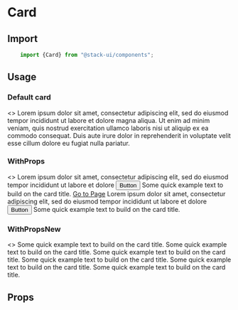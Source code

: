 

<Meta title="Components/Card" component="Card"  />

# Card

<Story name="Import" />

## Import

```jsx
    import {Card} from "@stack-ui/components";
```

## Usage

<Story name="Usages"/>

### Default card
<Preview withToolbar>
<Story name="-Default">
    <>
    <StackCard cardTitle="Heading of card">
        <Card.Text>
            Lorem ipsum dolor sit amet, consectetur adipiscing elit, sed do eiusmod tempor incididunt ut labore et dolore magna aliqua. Ut enim ad minim veniam, quis nostrud exercitation ullamco laboris nisi ut aliquip ex ea commodo consequat. Duis aute irure dolor in reprehenderit in voluptate velit esse cillum dolore eu fugiat nulla pariatur.
        </Card.Text>
    </StackCard>
    </>
</Story>
</Preview>

### WithProps
<Preview withToolbar>
<Story name="-WithProps">
<>
    <Row>
    <Col xl="4">
    <StackCard cardTitle="Heading of card" bgColor="#fff" alignText="left" alignCard="center" imgUrl="https://coderthemes.com/upvex/layouts/light/assets/images/small/img-1.jpg" imgPos="top">
        <Card.Text>
        Lorem ipsum dolor sit amet, consectetur adipiscing elit, sed do eiusmod tempor incididunt ut labore et dolore
        </Card.Text>
        <Button btnType="primary" btnVariant="contained"> Button </Button>
    </StackCard>
    </Col>
     <Col xl="4">
    <StackCard cardTitle="Heading of card" bgColor="#fff" alignText="left" alignCard="center" imgUrl="https://coderthemes.com/upvex/layouts/light/assets/images/small/img-2.jpg" imgPos="bottom">
        <Card.Text>
        Some quick example text to build on the card title.
        </Card.Text>
        <a href="#">Go to Page</a>
    </StackCard>
    </Col>
     <Col xl="4">
    <StackCard cardTitle="Heading of card" subTitle="Support card subtitle" bgColor="#fff" alignText="left" alignCard="center" imgUrl="https://coderthemes.com/upvex/layouts/light/assets/images/small/img-4.jpg" imgPos="middle">
        <Card.Text>
        Lorem ipsum dolor sit amet, consectetur adipiscing elit, sed do eiusmod tempor incididunt ut labore et dolore
        </Card.Text>
        <Button btnType="primary" btnVariant="contained"> Button </Button>
    </StackCard>
    </Col>
    </Row>
        <Row>
 <Col xl="4">
    <StackCard cardTitle="Heading of card" bgColor="#fff" alignText="left" alignCard="center" imgUrl="https://coderthemes.com/upvex/layouts/light/assets/images/small/img-1.jpg" imgPos="bg">
        <Card.Text>
        Some quick example text to build on the card title.
        </Card.Text>
    </StackCard>
    </Col>   
     </Row>
</>
</Story>
</Preview>

### WithPropsNew
<Preview withToolbar>
<Story name="-WithPropsNew">
<>
<Row>
 <Col xl="4">
    <StackCard cardTitle="Heading of card" bgColor="primary" alignText="left" alignCard="center">
        <Card.Text>
            Some quick example text to build on the card title.
        </Card.Text>
    </StackCard>
    </Col> 
     <Col xl="4">
    <StackCard cardTitle="Heading of card" bgColor="danger" alignText="left" alignCard="center">
        <Card.Text>
            Some quick example text to build on the card title.
        </Card.Text>
    </StackCard>
    </Col> 
     <Col xl="4">
    <StackCard cardTitle="Heading of card" bgColor="warning" alignText="left" alignCard="center">
        <Card.Text>
            Some quick example text to build on the card title.
        </Card.Text>
    </StackCard>
    </Col>   
    </Row>
    <CardDeck>
    <StackCard border="light" cardTitle="Card title" bgColor="#fff" alignText="left" alignCard="center" imgUrl="https://coderthemes.com/upvex/layouts/light/assets/images/small/img-1.jpg" imgPos="top">
   <Card.Text>
            Some quick example text to build on the card title.
        </Card.Text>
    </StackCard>
      <StackCard border="light" cardTitle="Card title" bgColor="#fff" alignText="left" alignCard="center" imgUrl="https://coderthemes.com/upvex/layouts/light/assets/images/small/img-1.jpg" imgPos="top">
   <Card.Text>
            Some quick example text to build on the card title.
        </Card.Text>
    </StackCard>
      <StackCard border="light" cardTitle="Card title" bgColor="#fff" alignText="left" alignCard="center" imgUrl="https://coderthemes.com/upvex/layouts/light/assets/images/small/img-1.jpg" imgPos="top">
   <Card.Text>
            Some quick example text to build on the card title.
        </Card.Text>
    </StackCard>
    </CardDeck>
</>
</Story>
</Preview>

<Story name="Props" />

## Props

<Props of={CardTypes} />